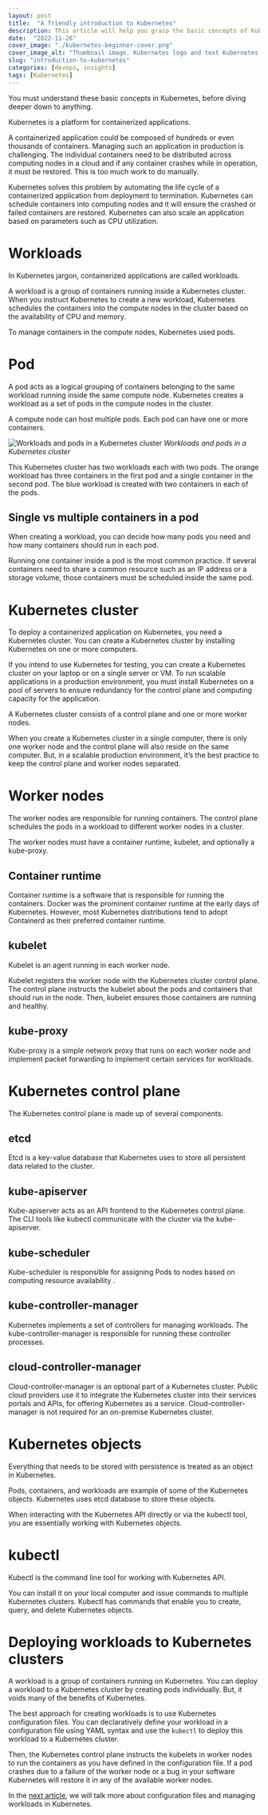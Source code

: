 ```yaml
---
layout: post
title:  "A friendly introduction to Kubernetes"
description: This article will help you grasp the basic concepts of Kubernetes and will also make you familiar with the jargon.
date:  "2022-11-26"
cover_image: "./kubernetes-beginner-cover.png"
cover_image_alt: "Thumbnail image. Kubernetes logo and text Kubernetes for absolute beginners."
slug: "introduction-to-kubernetes"
categories: [devops, insights]
tags: [Kubernetes]
---
```


<div class="header-highlight">
You must understand these basic concepts in Kubernetes, before diving deeper down to anything.
</div>

Kubernetes is a platform for containerized applications.

A containerized application could be composed of hundreds or even thousands of containers. Managing such an application in production is challenging. The individual containers need to be distributed across computing nodes in a cloud and if any container crashes while in operation, it must be restored. This is too much work to do manually.

Kubernetes solves this problem by automating the life cycle of a containerized application from deployment to termination. Kubernetes can schedule containers into computing nodes and it will ensure the crashed or failed containers are restored. Kubernetes can also scale an application based on parameters such as CPU utilization.

# Workloads

In Kubernetes jargon, containerized applications are called workloads.

A workload is a group of containers running inside a Kubernetes cluster. When you instruct Kubernetes to create a new workload, Kubernetes schedules the containers into the compute nodes in the cluster based on the availability of CPU and memory.

To manage containers in the compute nodes, Kubernetes used pods.

# Pod

A pod acts as a logical grouping of containers belonging to the same workload running inside the same compute node. Kubernetes creates a workload as a set of pods in the compute nodes in the cluster.

A compute node can host multiple pods. Each pod can have one or more containers.


![Workloads and pods in a Kubernetes cluster](./kubernetes-pods.png)
*Workloads and pods in a Kubernetes cluster*

This Kubernetes cluster has two workloads each with two pods. The orange workload has  three containers in the first pod and a single container in the second pod. The blue workload is created with two containers in each of the pods.

## Single vs multiple containers in a pod

When creating a workload, you can decide how many pods you need and how many containers should run in each pod.

Running one container inside a pod is the most common practice. If several containers need to share a common resource such as an IP address or a storage volume, those containers must be scheduled inside the same pod.

# Kubernetes cluster

To deploy a containerized application on Kubernetes, you need a Kubernetes cluster. You can create a Kubernetes cluster by installing Kubernetes on one or more computers.

If you intend to use Kubernetes for testing, you can create a Kubernetes cluster on your laptop or on a single server or VM. To run scalable applications in a production environment, you must install Kubernetes on a pool of servers to ensure redundancy for the control plane and computing capacity for the application.

A Kubernetes cluster consists of a control plane and one or more worker nodes. 

When you create a Kubernetes cluster in a single computer, there is only one worker node and the control plane will also reside on the same computer. But, in a scalable production environment, it’s the best practice to keep the control plane and worker nodes separated.

# Worker nodes

The worker nodes are responsible for running containers. The control plane schedules the pods in a workload to different worker nodes in a cluster.

The worker nodes must have a container runtime, kubelet, and optionally a kube-proxy.

## Container runtime

Container runtime is a software that is responsible for running the containers. Docker was the prominent container runtime at the early days of Kubernetes. However, most Kubernetes distributions tend to adopt Containerd as their preferred container runtime.

## kubelet

Kubelet is an agent running in each worker node. 

Kubelet registers the worker node with the Kubernetes cluster control plane. The control plane instructs the kubelet about the pods and containers that should run in the node. Then, kubelet ensures those containers are running and healthy.


## kube-proxy

Kube-proxy is a simple network proxy that runs on each worker node and implement packet forwarding to implement certain services for workloads.

# Kubernetes control plane

The Kubernetes control plane is made up of several components.

## etcd
Etcd is a key-value database that Kubernetes uses to store all persistent data related to the cluster. 

## kube-apiserver
Kube-apiserver acts as an API frontend to the Kubernetes control plane. The CLI tools like kubectl communicate with the cluster via the kube-apiserver.

## kube-scheduler

Kube-scheduler is responsible for assigning Pods to nodes based on computing resource availability	. 

## kube-controller-manager

Kubernetes implements a set of controllers for managing workloads. The kube-controller-manager is responsible for running these controller processes.

## cloud-controller-manager

Cloud-controller-manager is an optional part of a Kubernetes cluster. Public cloud providers use it to integrate the Kubernetes cluster into their services portals and APIs, for offering Kubernetes as a service. Cloud-controller-manager is not required for an on-premise Kubernetes cluster.

# Kubernetes objects

Everything that needs to be stored with persistence is treated as an object in Kubernetes. 

Pods, containers, and workloads are example of some of the Kubernetes objects. Kubernetes uses etcd database to store these objects. 

When interacting with the Kubernetes API directly or via the kubectl tool, you are essentially working with Kubernetes objects.


# kubectl 

Kubectl is the command line tool for working with Kubernetes API.

You can install it on your local computer and issue commands to multiple Kubernetes clusters. Kubectl has commands that enable you to create, query, and delete Kubernetes objects.

# Deploying workloads to Kubernetes clusters

A workload is a group of containers running on Kubernetes. You can deploy a workload to a Kubernetes cluster by creating pods individually. But, it voids many of the benefits of Kubernetes.

The best approach for creating workloads is to use Kubernetes configuration files. You can declaratively define your workload in a configuration file using YAML syntax and use the `kubectl` to deploy this workload to a Kubernetes cluster.

Then, the Kubernetes control plane instructs the kubelets in worker nodes to run the containers as you have defined in the configuration file. If a pod crashes due to a failure of the worker node or a bug in your software Kubernetes will restore it in any of the available worker nodes.

In the [next article](/blog/running-applications-in-Kubernetes), we will talk more about configuration files and managing workloads in Kubernetes.
